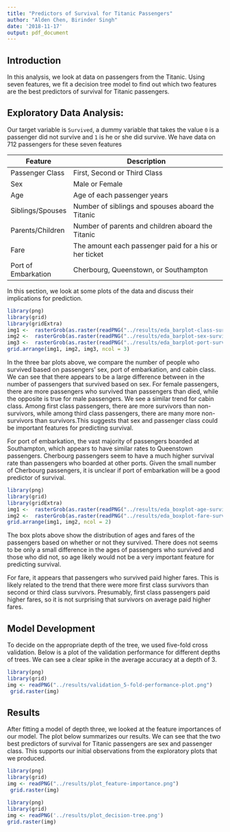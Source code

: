 ```yaml
---
title: "Predictors of Survival for Titanic Passengers"
author: "Alden Chen, Birinder Singh"
date: '2018-11-17'
output: pdf_document
---
```


## Introduction

In this analysis, we look at data on passengers from the Titanic. Using seven features, we fit a decision tree model to find out which two features are the best predictors of survival for Titanic passengers.

## Exploratory Data Analysis:

Our target variable is `Survived`, a dummy variable that takes the value `0` is a passenger did not survive and `1` is he or she did survive. We have data on 712 passengers for these seven features
  
|Feature	           |Description	                                    |
|--------------------|-------------------------------------------------|
|Passenger Class	   |First, Second or Third Class | 
|Sex	               |Male or Female |    
|Age                 |Age of each passenger years	|
|Siblings/Spouses	   |Number of siblings and spouses aboard the Titanic |
|Parents/Children	   |Number of parents and children aboard the Titanic |
|Fare	               |The amount each passenger paid for a his or her ticket |
|Port of Embarkation |Cherbourg, Queenstown, or Southampton |

In this section, we look at some plots of the data and discuss their implications for prediction.  

```r
library(png)
library(grid)
library(gridExtra)
img1 <-  rasterGrob(as.raster(readPNG("../results/eda_barplot-class-survival.png")), interpolate = FALSE)
img2 <-  rasterGrob(as.raster(readPNG("../results/eda_barplot-sex-survival.png")), interpolate = FALSE)
img3 <-  rasterGrob(as.raster(readPNG("../results/eda_barplot-port-survival.png")), interpolate = FALSE)
grid.arrange(img1, img2, img3, ncol = 3)  
```  
 

In the three bar plots above, we compare the number of people who survived based on passengers' sex, port of embarkation, and cabin class. We can see that there appears to be a large difference between in the number of passengers that survived based on sex. For female passengers, there are more passengers who survived than passengers than died, while the opposite is true for male passengers.  We see a similar trend for cabin class. Among first class passengers, there are more survivors than non-survivors, while among third class passengers, there are many more non-survivors than survivors.This suggests that sex and passenger class could be important features for predicting survival.  

For port of embarkation, the vast majority of passengers boarded at Southampton, which appears to have similar rates to Queenstown passengers. Cherbourg passengers seem to have a much higher survival rate than passengers who boarded at other ports. Given the small number of Cherbourg passengers, it is unclear if port of embarkation will be a good predictor of survival.  


```r

library(png)
library(grid)
library(gridExtra)
img1 <-  rasterGrob(as.raster(readPNG("../results/eda_boxplot-age-survival.png")), interpolate = FALSE)
img2 <-  rasterGrob(as.raster(readPNG("../results/eda_boxplot-fare-survival.png")), interpolate = FALSE)
grid.arrange(img1, img2, ncol = 2)

```

The box plots above show the distribution of ages and fares of the passengers based on whether or not they survived. There does not seems to be only a small difference in the ages of passengers who survived and those who did not, so age likely would not be a very important feature for predicting survival.  

For fare, it appears that passengers who survived paid higher fares. This is likely related to the trend that there were more first class survivors than second or third class survivors. Presumably, first class passengers paid higher fares, so it is not surprising that survivors on average paid higher fares.  

## Model Development  

To decide on the appropriate depth of the tree, we used five-fold cross validation. Below is a plot of the validation performance for different depths of trees. We can see a clear spike in the average accuracy at a depth of 3. 
  
```r
library(png)
library(grid)
img <- readPNG("../results/validation_5-fold-performance-plot.png")
 grid.raster(img)
```  


## Results  

After fitting a model of depth three, we looked at the feature importances of our model. The plot below summarizes our results. We can see that the two best predictors of survival for Titanic passengers are sex and passenger class. This supports our initial observations from the exploratory plots that we produced.  

```r
library(png)
library(grid)
img <- readPNG("../results/plot_feature-importance.png")
 grid.raster(img)
```

```r
library(png)
library(grid)
img <- readPNG('../results/plot_decision-tree.png')
grid.raster(img)

```

